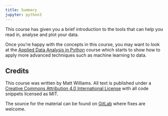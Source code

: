 ```yaml
---
title: Summary
jupyter: python3
---
```



This course has given you a brief introduction to the tools that can help you read in, analyse and plot your data.

Once you're happy with the concepts in this course, you may want to look at the [Applied Data Analysis in Python](../applied_data_analysis/) course which starts to show how to apply more advanced techniques such as machine learning to data.

## Credits

This course was written by Matt Williams. All text is published under a [Creative Commons Attribution 4.0 International
License](https://creativecommons.org/licenses/by/4.0/) with all code snippets licensed as MIT.

The source for the material can be found on [GitLab](https://gitlab.com/milliams/data_analysis_python/) where fixes are welcome.


